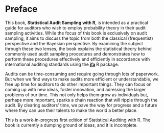 # Preface {.unnumbered}

This book, **Statistical Audit Sampling with R**, is intended as a practical guide for auditors who wish to employ probability theory in their audit sampling activities. While the focus of this book is exclusively on audit sampling, it aims to discuss the topic from both the classical (frequentist) perspective and the Bayesian perspective. By examining the subject through these two lenses, the book explains the statistical theory behind commonly used audit sampling procedures and demonstrates how to perform these procedures effectively and efficiently in accordance with international auditing standards using the [**jfa**](https://cran.r-project.org/package=jfa) R package.

Audits can be time-consuming and require going through lots of paperwork. But when we find ways to make audits more efficient or understandable, we free up time for auditors to do other important things. They can focus on coming up with new ideas, foster innovation, and adressing the larger problems of our time. This not only helps them grow as individuals but, perhaps more important, sparks a chain reaction that will ripple through the audit. By clearing auditors' time, we pave the way for progress and a future where they can use their talents to make the world a better place.

::: {.callout-note appearance="simple" .content-visible when-format="html"}
This is a work-in-progress first edition of Statistical Auditing with R. The book is currently a dumping ground of ideas, and it is incomplete.
:::
